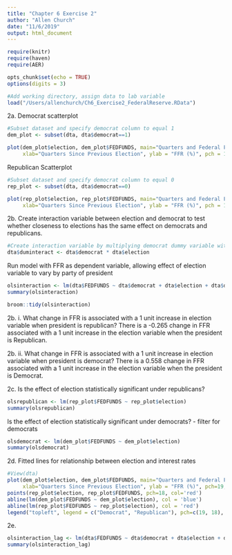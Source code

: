 ```yaml
---
title: "Chapter 6 Exercise 2"
author: "Allen Church"
date: "11/6/2019"
output: html_document
---
```


```r
require(knitr)
require(haven)
require(AER)

opts_chunk$set(echo = TRUE)
options(digits = 3)

#Add working directory, assign data to lab variable
load("/Users/allenchurch/Ch6_Exercise2_FederalReserve.RData")
```

2a.
Democrat scatterplot
```r
#Subset dataset and specify democrat column to equal 1
dem_plot <- subset(dta, dta$democrat==1)

plot(dem_plot$election, dem_plot$FEDFUNDS, main="Quarters and Federal Funds Rate: Democrats",
     xlab="Quarters Since Previous Election", ylab = "FFR (%)", pch = 19, col='blue')
```

Republican Scatterplot
```r
#Subset dataset and specify democrat column to equal 0
rep_plot <- subset(dta, dta$democrat==0)

plot(rep_plot$election, rep_plot$FEDFUNDS, main="Quarters and Federal Funds Rate: Republicans",
     xlab="Quarters Since Previous Election", ylab = "FFR (%)", pch = 19, col = "red")
```

2b. Create interaction variable between election and democrat to test whether closeness to elections has the same effect on democrats and republicans.
```r
#Create interaction variable by multiplying democrat dummy variable with election
dta$duminteract <- dta$democrat * dta$election
```

Run model with FFR as dependent variable, allowing effect of election variable to vary by party of president
```r
olsinteraction <- lm(dta$FEDFUNDS ~ dta$democrat + dta$election + dta$duminteract)
summary(olsinteraction)
```
```r
broom::tidy(olsinteraction)
```

2b. i. What change in FFR is associated with a 1 unit increase in election variable when president is republican?
There is a -0.265 change in FFR associated with a 1 unit increase in the election variable when the president is Republican.

2b. ii. What change in FFR is associated with a 1 unit increase in election variable when president is democrat?
There is a 0.558 change in FFR associated with a 1 unit increase in the election variable when the president is Democrat.

2c. Is the effect of election statistically significant under republicans?
```r
olsrepublican <- lm(rep_plot$FEDFUNDS ~ rep_plot$election)
summary(olsrepublican)
```

Is the effect of election statistically significant under democrats? - filter for democrats
```r
olsdemocrat <- lm(dem_plot$FEDFUNDS ~ dem_plot$election)
summary(olsdemocrat)
```

2d. Fitted lines for relationship between election and interest rates
```r
#View(dta)
plot(dem_plot$election, dem_plot$FEDFUNDS, main="Quarters and Federal Funds Rate",
     xlab="Quarters Since Previous Election", ylab = "FFR (%)", pch=19, col='blue')
points(rep_plot$election, rep_plot$FEDFUNDS, pch=18, col='red')
abline(lm(dem_plot$FEDFUNDS ~ dem_plot$election), col = 'blue')
abline(lm(rep_plot$FEDFUNDS ~ rep_plot$election), col = 'red')
legend("topleft", legend = c("Democrat", "Republican"), pch=c(19, 18), col=c("blue", "red"))
```

2e. 
```r
olsinteraction_lag <- lm(dta$FEDFUNDS ~ dta$democrat + dta$election + dta$duminteract + dta$lag_FEDFUNDS + dta$inflation)
summary(olsinteraction_lag)
```

